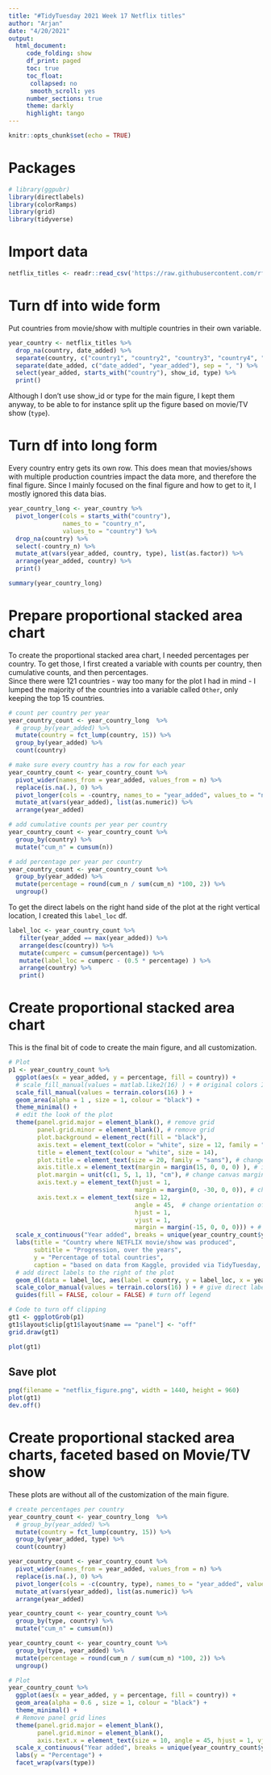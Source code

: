 ```yaml
---
title: "#TidyTuesday 2021 Week 17 Netflix titles"
author: "Arjan"
date: "4/20/2021"
output: 
  html_document:
     code_folding: show
     df_print: paged
     toc: true
     toc_float:
      collapsed: no
      smooth_scroll: yes
     number_sections: true
     theme: darkly
     highlight: tango
---
```


```r
knitr::opts_chunk$set(echo = TRUE)
```

# Packages
```r
# library(ggpubr)
library(directlabels)
library(colorRamps)
library(grid)
library(tidyverse)
```

# Import data
```r
netflix_titles <- readr::read_csv('https://raw.githubusercontent.com/rfordatascience/tidytuesday/master/data/2021/2021-04-20/netflix_titles.csv')
```

# Turn df into wide form
Put countries from movie/show with multiple countries in their own variable.  
```r
year_country <- netflix_titles %>% 
  drop_na(country, date_added) %>% 
  separate(country, c("country1", "country2", "country3", "country4", "country5", "country6", "country7", "country8", "country9", "country10", "country11", "country12"), sep = ", ") %>% 
  separate(date_added, c("date_added", "year_added"), sep = ", ") %>% 
  select(year_added, starts_with("country"), show_id, type) %>% 
  print()
```
Although I don't use show_id or type for the main figure, I kept them anyway, to be able to for instance split up the figure based on movie/TV show (`type`).  

# Turn df into long form
Every country entry gets its own row. This does mean that movies/shows with multiple production countries impact the data more, and therefore the final figure. Since I mainly focused on the final figure and how to get to it, I mostly ignored this data bias.  
```r
year_country_long <- year_country %>% 
  pivot_longer(cols = starts_with("country"),
               names_to = "country_n",
               values_to = "country") %>% 
  drop_na(country) %>% 
  select(-country_n) %>% 
  mutate_at(vars(year_added, country, type), list(as.factor)) %>% 
  arrange(year_added, country) %>% 
  print()

summary(year_country_long)
```

# Prepare proportional stacked area chart
To create the proportional stacked area chart, I needed percentages per country. To get those, I first created a variable with counts per country, then cumulative counts, and then percentages.  
Since there were 121 countries - way too many for the plot I had in mind - I lumped the majority of the countries into a variable called `Other`, only keeping the top 15 countries.  
```r
# count per country per year
year_country_count <- year_country_long  %>%
  # group_by(year_added) %>%
  mutate(country = fct_lump(country, 15)) %>%
  group_by(year_added) %>%
  count(country)

# make sure every country has a row for each year
year_country_count <- year_country_count %>% 
  pivot_wider(names_from = year_added, values_from = n) %>% 
  replace(is.na(.), 0) %>% 
  pivot_longer(cols = -country, names_to = "year_added", values_to = "n") %>% 
  mutate_at(vars(year_added), list(as.numeric)) %>% 
  arrange(year_added)

# add cumulative counts per year per country
year_country_count <- year_country_count %>% 
  group_by(country) %>%
  mutate("cum_n" = cumsum(n))

# add percentage per year per country
year_country_count <- year_country_count %>% 
  group_by(year_added) %>%
  mutate(percentage = round(cum_n / sum(cum_n) *100, 2)) %>% 
  ungroup()
```

To get the direct labels on the right hand side of the plot at the right vertical location, I created this `label_loc` df.  
```r
label_loc <- year_country_count %>% 
   filter(year_added == max(year_added)) %>% 
   arrange(desc(country)) %>% 
   mutate(cumperc = cumsum(percentage)) %>% 
   mutate(label_loc = cumperc - (0.5 * percentage) ) %>% 
   arrange(country) %>% 
   print()
```

# Create proportional stacked area chart
This is the final bit of code to create the main figure, and all customization.  
```r
# Plot
p1 <- year_country_count %>% 
  ggplot(aes(x = year_added, y = percentage, fill = country)) + 
  # scale_fill_manual(values = matlab.like2(16) ) + # original colors I wanted to use - did not work on white or black background
  scale_fill_manual(values = terrain.colors(16) ) +
  geom_area(alpha = 1 , size = 1, colour = "black") +
  theme_minimal() +
  # edit the look of the plot
  theme(panel.grid.major = element_blank(), # remove grid
        panel.grid.minor = element_blank(), # remove grid
        plot.background = element_rect(fill = "black"),
        axis.text = element_text(color = "white", size = 12, family = "sans"),
        title = element_text(colour = "white", size = 14),
        plot.title = element_text(size = 20, family = "sans"), # change plot title
        axis.title.x = element_text(margin = margin(15, 0, 0, 0) ), # increase margin above x-axis title
        plot.margin = unit(c(1, 5, 1, 1), "cm"), # change canvas margin on the right
        axis.text.y = element_text(hjust = 1, 
                                   margin = margin(0, -30, 0, 0)), # change margin to the right of axis text - move closer to plot
        axis.text.x = element_text(size = 12, 
                                   angle = 45,  # change orientation of x-axis labels
                                   hjust = 1, 
                                   vjust = 1, 
                                   margin = margin(-15, 0, 0, 0))) + # change margin above axis text - move closer to plot
  scale_x_continuous("Year added", breaks = unique(year_country_count$year_added)) + # add x-axis title and label every year
  labs(title = "Country where NETFLIX movie/show was produced",
       subtitle = "Progression, over the years",
       y = "Percentage of total countries",
       caption = "based on data from Kaggle, provided via TidyTuesday, 2021 week 17") +
  # add direct labels to the right of the plot
  geom_dl(data = label_loc, aes(label = country, y = label_loc, x = year_added + 0.1, colour = country), position = "identity", method = list("last.points", cex = 0.75)) +
  scale_color_manual(values = terrain.colors(16) ) + # give direct labels same colours as plot area
  guides(fill = FALSE, colour = FALSE) # turn off legend

# Code to turn off clipping
gt1 <- ggplotGrob(p1)
gt1$layout$clip[gt1$layout$name == "panel"] <- "off"
grid.draw(gt1)
```

```r
plot(gt1)
```

## Save plot
```r
png(filename = "netflix_figure.png", width = 1440, height = 960)
plot(gt1)
dev.off()
```

# Create proportional stacked area charts, faceted based on Movie/TV show
These plots are without all of the customization of the main figure.  
```r
# create percentages per country
year_country_count <- year_country_long  %>%
  # group_by(year_added) %>%
  mutate(country = fct_lump(country, 15)) %>% 
  group_by(year_added, type) %>%
  count(country)

year_country_count <- year_country_count %>% 
  pivot_wider(names_from = year_added, values_from = n) %>% 
  replace(is.na(.), 0) %>% 
  pivot_longer(cols = -c(country, type), names_to = "year_added", values_to = "n") %>% 
  mutate_at(vars(year_added), list(as.numeric)) %>% 
  arrange(year_added)

year_country_count <- year_country_count %>% 
  group_by(type, country) %>%
  mutate("cum_n" = cumsum(n))

year_country_count <- year_country_count %>% 
  group_by(type, year_added) %>%
  mutate(percentage = round(cum_n / sum(cum_n) *100, 2)) %>% 
  ungroup()

# Plot
year_country_count %>% 
  ggplot(aes(x = year_added, y = percentage, fill = country)) + 
  geom_area(alpha = 0.6 , size = 1, colour = "black") +
  theme_minimal() +
  # Remove panel grid lines
  theme(panel.grid.major = element_blank(),
        panel.grid.minor = element_blank(),
        axis.text.x = element_text(size = 10, angle = 45, hjust = 1, vjust = 1) ) + # change orientation of x-axis labels
  scale_x_continuous("Year added", breaks = unique(year_country_count$year_added)) +
  labs(y = "Percentage") +
  facet_wrap(vars(type))
```


